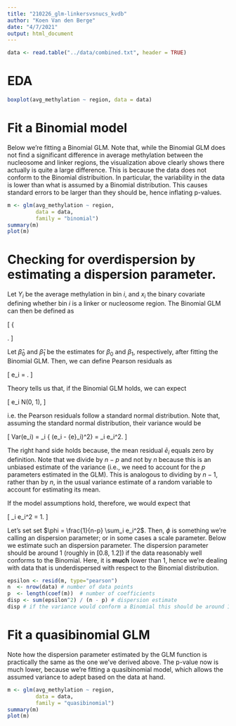 ```yaml
---
title: "210226_glm-linkersvsnucs_kvdb"
author: "Koen Van den Berge"
date: "4/7/2021"
output: html_document
---
```


```r
data <- read.table("../data/combined.txt", header = TRUE)
```

# EDA

```r
boxplot(avg_methylation ~ region, data = data)
```


# Fit a Binomial model

Below we're fitting a Binomial GLM.
Note that, while the Binomial GLM does not find a significant difference in average methylation between the nucleosome and linker regions, the visualization above clearly shows there actually is quite a large difference.
This is because the data does not conform to the Binomial distribuition. In particular, the variability in the data is lower than what is assumed by a Binomial distribution. This causes standard errors to be larger than they should be, hence inflating p-values.


```r
m <- glm(avg_methylation ~ region,
         data = data,
         family = "binomial")
summary(m)
plot(m)
```

# Checking for overdispersion by estimating a dispersion parameter.

Let $Y_i$ be the average methylation in bin $i$, and $x_i$ the binary covariate defining whether bin $i$ is a linker or nucleosome region.
The Binomial GLM can then be defined as

\[
            \left\{
            \begin{array}{ccc}
            Y_i & \sim & B(\pi_i)\\
            \log \left( \frac{\pi_i}{1-\pi_i} \right) & = & \eta_i\\
            \eta_i & = & \beta_0 + \beta_1 x_{1i}
            \end{array}\right.
\]

Let $\hat{\beta}_0$ and $\hat{\beta}_1$ be the estimates for $\beta_0$ and $\beta_1$, respectively, after fitting the Binomial GLM.
Then, we can define Pearson residuals as

\[ e_i = \frac{Y_i - \hat{\mu}_i}{Var(\hat{\mu}_i)}. \]

Theory tells us that, if the Binomial GLM holds, we can expect

\[ e_i \sim N(0, 1), \]

i.e. the Pearson residuals follow a standard normal distribution.
Note that, assuming the standard normal distribution, their variance would be

\[ Var(e_i) = \frac{1}{n-p} \sum_i \left\{ (e_i - \bar{e}_i)^2\right\} = \frac{1}{n-p} \sum_i e_i^2. \]

The right hand side holds because, the mean residual $\bar{e}_i$ equals zero by definition. Note that we divide by $n-p$ and not by $n$ because this is an unbiased estimate of the variance (i.e., we need to account for the $p$ parameters estimated in the GLM). This is analogous to dividing by $n-1$, rather than by $n$, in the usual variance estimate of a random variable to account for estimating its mean.

If the model assumptions hold, therefore, we would expect that

\[ \frac{1}{n-p} \sum_i e_i^2 = 1.  \]

Let's set set $\phi = \frac{1}{n-p} \sum_i e_i^2$. Then, $\phi$ is something we're calling an dispersion parameter; or in some cases a scale parameter. 
Below we estimate such an dispersion parameter.
The dispersion parameter should be around 1 (roughly in [0.8, 1.2]) if the data reasonably well conforms to the Binomial. Here, it is **much** lower than 1, hence we're dealing with data that is underdispersed with respect to the Binomial distribution.

```r
epsilon <- resid(m, type="pearson")
n  <- nrow(data) # number of data points
p  <- length(coef(m))  # number of coefficients
disp <- sum(epsilon^2) / (n - p) # dispersion estimate
disp # if the variance would conform a Binomial this should be around 1. underdispersion
```

# Fit a quasibinomial GLM

Note how the dispersion parameter estimated by the GLM function is practically the same as the one we've derived above.
The p-value now is much lower, because we're fitting a quasibinomial model, which allows the assumed variance to adept based on the data at hand.

```r
m <- glm(avg_methylation ~ region,
         data = data,
         family = "quasibinomial")
summary(m)
plot(m)
```



